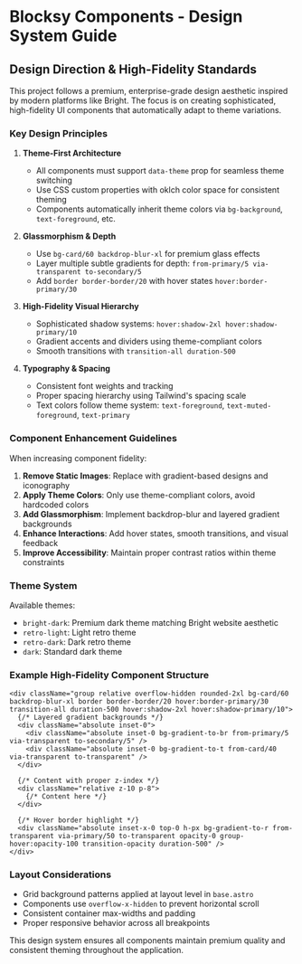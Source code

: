 # Blocksy Components - Design System Guide

## Design Direction & High-Fidelity Standards

This project follows a premium, enterprise-grade design aesthetic inspired by modern platforms like Bright. The focus is on creating sophisticated, high-fidelity UI components that automatically adapt to theme variations.

### Key Design Principles

1. **Theme-First Architecture**
   - All components must support `data-theme` prop for seamless theme switching
   - Use CSS custom properties with oklch color space for consistent theming
   - Components automatically inherit theme colors via `bg-background`, `text-foreground`, etc.

2. **Glassmorphism & Depth**
   - Use `bg-card/60 backdrop-blur-xl` for premium glass effects
   - Layer multiple subtle gradients for depth: `from-primary/5 via-transparent to-secondary/5`
   - Add `border border-border/20` with hover states `hover:border-primary/30`

3. **High-Fidelity Visual Hierarchy**
   - Sophisticated shadow systems: `hover:shadow-2xl hover:shadow-primary/10`
   - Gradient accents and dividers using theme-compliant colors
   - Smooth transitions with `transition-all duration-500`

4. **Typography & Spacing**
   - Consistent font weights and tracking
   - Proper spacing hierarchy using Tailwind's spacing scale
   - Text colors follow theme system: `text-foreground`, `text-muted-foreground`, `text-primary`

### Component Enhancement Guidelines

When increasing component fidelity:

1. **Remove Static Images**: Replace with gradient-based designs and iconography
2. **Apply Theme Colors**: Only use theme-compliant colors, avoid hardcoded colors
3. **Add Glassmorphism**: Implement backdrop-blur and layered gradient backgrounds
4. **Enhance Interactions**: Add hover states, smooth transitions, and visual feedback
5. **Improve Accessibility**: Maintain proper contrast ratios within theme constraints

### Theme System

Available themes:
- `bright-dark`: Premium dark theme matching Bright website aesthetic
- `retro-light`: Light retro theme
- `retro-dark`: Dark retro theme  
- `dark`: Standard dark theme

### Example High-Fidelity Component Structure

```tsx
<div className="group relative overflow-hidden rounded-2xl bg-card/60 backdrop-blur-xl border border-border/20 hover:border-primary/30 transition-all duration-500 hover:shadow-2xl hover:shadow-primary/10">
  {/* Layered gradient backgrounds */}
  <div className="absolute inset-0">
    <div className="absolute inset-0 bg-gradient-to-br from-primary/5 via-transparent to-secondary/5" />
    <div className="absolute inset-0 bg-gradient-to-t from-card/40 via-transparent to-transparent" />
  </div>
  
  {/* Content with proper z-index */}
  <div className="relative z-10 p-8">
    {/* Content here */}
  </div>
  
  {/* Hover border highlight */}
  <div className="absolute inset-x-0 top-0 h-px bg-gradient-to-r from-transparent via-primary/50 to-transparent opacity-0 group-hover:opacity-100 transition-opacity duration-500" />
</div>
```

### Layout Considerations

- Grid background patterns applied at layout level in `base.astro`
- Components use `overflow-x-hidden` to prevent horizontal scroll
- Consistent container max-widths and padding
- Proper responsive behavior across all breakpoints

This design system ensures all components maintain premium quality and consistent theming throughout the application.